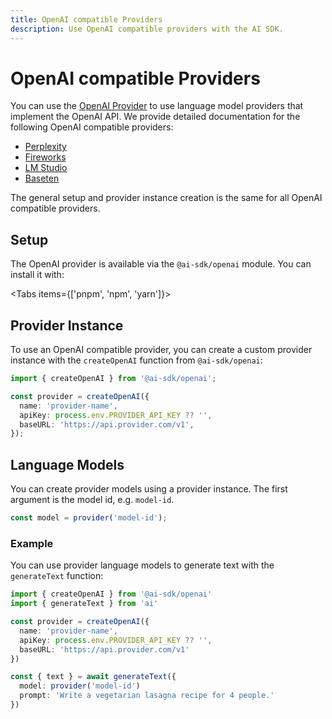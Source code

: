 ```yaml
---
title: OpenAI compatible Providers
description: Use OpenAI compatible providers with the AI SDK.
---
```


# OpenAI compatible Providers

You can use the [OpenAI Provider](/providers/ai-sdk-providers/openai) to use language model providers that implement the OpenAI API.
We provide detailed documentation for the following OpenAI compatible providers:

- [Perplexity](/providers/openai-compatible-providers/perplexity)
- [Fireworks](/providers/openai-compatible-providers/fireworks)
- [LM Studio](/providers/openai-compatible-providers/lmstudio)
- [Baseten](/providers/openai-compatible-providers/baseten)

The general setup and provider instance creation is the same for all OpenAI compatible providers.

## Setup

The OpenAI provider is available via the `@ai-sdk/openai` module. You can install it with:

<Tabs items={['pnpm', 'npm', 'yarn']}>
  <Tab>
    <Snippet text="pnpm add @ai-sdk/openai" dark />
  </Tab>
  <Tab>
    <Snippet text="npm install @ai-sdk/openai" dark />
  </Tab>
  <Tab>
    <Snippet text="yarn add @ai-sdk/openai" dark />
  </Tab>
</Tabs>

## Provider Instance

To use an OpenAI compatible provider, you can create a custom provider instance with the `createOpenAI` function from `@ai-sdk/openai`:

```ts
import { createOpenAI } from '@ai-sdk/openai';

const provider = createOpenAI({
  name: 'provider-name',
  apiKey: process.env.PROVIDER_API_KEY ?? '',
  baseURL: 'https://api.provider.com/v1',
});
```

## Language Models

You can create provider models using a provider instance.
The first argument is the model id, e.g. `model-id`.

```ts
const model = provider('model-id');
```

### Example

You can use provider language models to generate text with the `generateText` function:

```ts
import { createOpenAI } from '@ai-sdk/openai'
import { generateText } from 'ai'

const provider = createOpenAI({
  name: 'provider-name',
  apiKey: process.env.PROVIDER_API_KEY ?? '',
  baseURL: 'https://api.provider.com/v1'
})

const { text } = await generateText({
  model: provider('model-id')
  prompt: 'Write a vegetarian lasagna recipe for 4 people.'
})
```
